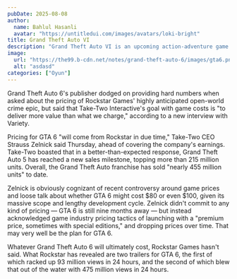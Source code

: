 ```yaml
---
pubDate: 2025-08-08
author:
  name: Bahlul Hasanli
  avatar: "https://untitledui.com/images/avatars/loki-bright"
title: Grand Theft Auto VI
description: "Grand Theft Auto VI is an upcoming action-adventure game developed and published by Rockstar Games. It is due to be the eighth main Grand Theft Auto game, following Grand Theft Auto V, and the sixteenth entry overall."
image:
  url: "https://the99.b-cdn.net/notes/grand-theft-auto-6/images/gta6.png"
  alt: "asdasd"
categories: ["Oyun"]
---
```


Grand Theft Auto 6's publisher dodged on providing hard numbers when asked about the pricing of Rockstar Games' highly anticipated open-world crime epic, but said that Take-Two Interactive's goal with game costs is "to deliver more value than what we charge," according to a new interview with Variety.

Pricing for GTA 6 "will come from Rockstar in due time," Take-Two CEO Strauss Zelnick said Thursday, ahead of covering the company's earnings. Take-Two boasted that in a better-than-expected response, Grand Theft Auto 5 has reached a new sales milestone, topping more than 215 million units. Overall, the Grand Theft Auto franchise has sold "nearly 455 million units" to date.

Zelnick is obviously cognizant of recent controversy around game prices and loose talk about whether GTA 6 might cost $80 or even $100, given its massive scope and lengthy development cycle. Zelnick didn't commit to any kind of pricing — GTA 6 is still nine months away — but instead acknowledged game industry pricing tactics of launching with a "premium price, sometimes with special editions," and dropping prices over time. That may very well be the plan for GTA 6.

Whatever Grand Theft Auto 6 will ultimately cost, Rockstar Games hasn't said. What Rockstar has revealed are two trailers for GTA 6, the first of which racked up 93 million views in 24 hours, and the second of which blew that out of the water with 475 million views in 24 hours.
